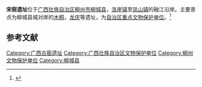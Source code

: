'''宋窑遗址'''位于[[广西壮族自治区|广西壮族自治区]][[柳州市|柳州市]][[柳城县|柳城县]]，[[洛崖镇|洛崖镇]]至[[凤山镇_(柳城縣)|凤山镇]]的融江沿岸。主要景点为柳城县城对岸的[[木桐|木桐]]，[[龙庆|龙庆]]等遗址，为[[广西壮族自治区文物保护单位|自治区重点文物保护单位]]。<ref>{{Cite web |author= |title=柳州市主要景区 |publisher=广西地情网 |url=http://www.gxdqw.com/Item/1844.aspx |date=2009年4月15日 |deadurl=yes |archiveurl=https://web.archive.org/web/20110806080829/http://www.gxdqw.com/Item/1844.aspx |archivedate=2011年8月6日 |access-date=2011年5月30日 }}</ref>

== 参考文献 ==
{{reflist}}

{{柳州地标}}
{{DEFAULTSORT:}}
[[Category:广西古窑遗址|Category:广西古窑遗址]]
[[Category:广西壮族自治区文物保护单位|Category:广西壮族自治区文物保护单位]]
[[Category:柳州文物保护单位|Category:柳州文物保护单位]]
[[Category:柳城县|Category:柳城县]]